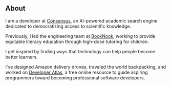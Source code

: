## About

I am a developer at [Consensus](https://Consensus.app), an AI-powered academic search engine dedicated to democratizing access to scientific knowledge.

Previously, I led the engineering team at [BookNook](https://www.booknooklearning.com/), working to provide equitable literacy education through high-dose tutoring for children.

I get inspired by finding ways that technology can help people become better learners.

I've designed Amazon delivery drones, traveled the world backpacking, and worked on [Developer Atlas](https://www.DeveloperAtlas.com/), a free online resource to guide aspiring programmers toward becoming professional software developers.
